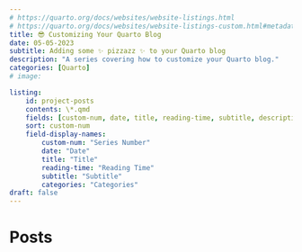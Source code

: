 ```yaml
---
# https://quarto.org/docs/websites/website-listings.html
# https://quarto.org/docs/websites/website-listings-custom.html#metadata-file-listings
title: 😎 Customizing Your Quarto Blog
date: 05-05-2023
subtitle: Adding some ✨ pizzazz ✨ to your Quarto blog
description: "A series covering how to customize your Quarto blog."
categories: [Quarto]
# image: 

listing: 
    id: project-posts
    contents: \*.qmd
    fields: [custom-num, date, title, reading-time, subtitle, description, categories]
    sort: custom-num
    field-display-names: 
        custom-num: "Series Number"
        date: "Date"
        title: "Title"
        reading-time: "Reading Time"
        subtitle: "Subtitle"
        categories: "Categories"
draft: false
---
```



<!--
-   [ ] About Page
    -  Templates
    -  Apps
-   [ ] Themes
    -   Pre-made Themes
    -   [ ] Making a theme (SCSS)
-   [ ] Customizing the Listing/Index
    -   How to customize the index
        -   grid, default, list
        -   filters & such
-   [ ] Making Series
    -   edit & create listing pages
-   [ ] Adding a favicon??? (I think this is a bit more complicated than I thought)
-->






# Posts

::: {#project-posts}
:::
